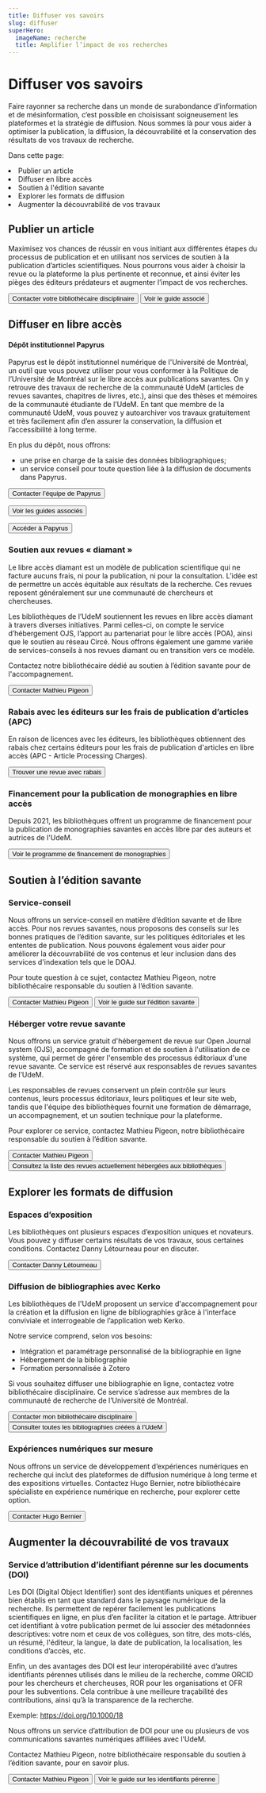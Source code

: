 ```yaml
---
title: Diffuser vos savoirs
slug: diffuser
superHero:
  imageName: recherche
  title: Amplifier l’impact de vos recherches
---
```



# Diffuser vos savoirs
Faire rayonner sa recherche dans un monde de surabondance d’information et de mésinformation, c’est possible en choisissant soigneusement les plateformes et la stratégie de diffusion. Nous sommes là pour vous aider à optimiser la publication, la diffusion, la découvrabilité et la conservation des résultats de vos travaux de recherche.

Dans cette page:
 <Liste variant="fleche">
    <li><Link to="#publier-un-article">Publier un article</Link></li>
    <li><Link to="#diffuser-en-libre-acces">Diffuser en libre accès</Link></li>
    <li><Link to="#soutien-a-ledition-savante">Soutien à l'édition savante</Link></li>
    <li><Link to="#explorer-les-formats-de-diffusion">Explorer les formats de diffusion</Link></li>
    <li><Link to="#augmenter-la-decouvrabilite-de-vos-travaux">Augmenter la découvrabilité de vos travaux</Link></li>
  </Liste>

## Publier un article
Maximisez vos chances de réussir en vous initiant aux différentes étapes du processus de publication et en utilisant nos services de soutien à la publication d’articles scientifiques. Nous pourrons vous aider à choisir la revue ou la plateforme la plus pertinente et reconnue, et ainsi éviter les pièges des éditeurs prédateurs et augmenter l’impact de vos recherches.

<Button primary href="../nous-joindre/notre-equipe.mdx">Contacter votre bibliothécaire disciplinaire</Button>
<Button secondary href="https://boite-outils.bib.umontreal.ca/c.php?g=729337&p=5232780">Voir le guide associé</Button>


## Diffuser en libre accès

#### Dépôt institutionnel Papyrus 
Papyrus est le dépôt institutionnel numérique de l'Université de Montréal, un outil que vous pouvez utiliser pour vous conformer à la Politique de l’Université de Montréal sur le libre accès aux publications savantes. On y retrouve des travaux de recherche de la communauté UdeM (articles de revues savantes, chapitres de livres, etc.), ainsi que des thèses et mémoires de la communauté étudiante de l’UdeM. En tant que membre de la communauté UdeM, vous pouvez y autoarchiver vos travaux gratuitement et très facilement afin d’en assurer la conservation, la diffusion et l’accessibilité à long terme.

En plus du dépôt, nous offrons:

- une prise en charge de la saisie des données bibliographiques;
- un service conseil pour toute question liée à la diffusion de documents dans Papyrus.

<Button primary href="mailto:depot@bib.umontreal.ca">Contacter l’équipe de Papyrus</Button>

<Button secondary href="https://boite-outils.bib.umontreal.ca/recherche">Voir les guides associés</Button>

<Button secondary href="https://umontreal.scholaris.ca/home">Accéder à Papyrus</Button>

### Soutien aux revues « diamant »
Le libre accès diamant est un modèle de publication scientifique qui ne facture aucuns frais, ni pour la publication, ni pour la consultation.   L’idée est de permettre un accès équitable aux résultats de la recherche.  Ces revues reposent généralement sur une communauté de chercheurs et chercheuses. 

Les bibliothèques de l’UdeM soutiennent les revues en libre accès diamant à travers diverses initiatives. Parmi celles-ci, on compte le service d’hébergement OJS, l’apport au partenariat pour le libre accès (POA), ainsi que le soutien au réseau Circé. Nous offrons également une gamme variée de services-conseils à nos revues diamant ou en transition vers ce modèle. 

Contactez notre bibliothécaire dédié au soutien à l’édition savante pour de l'accompagnement. 

<Button primary href="mailto:mathieu.pigeon@umontreal.ca">Contacter Mathieu Pigeon</Button>

### Rabais avec les éditeurs sur les frais de publication d’articles (APC)
En raison de licences avec les éditeurs, les bibliothèques obtiennent des rabais chez certains éditeurs pour les frais de publication d'articles en libre accès (APC - Article Processing Charges).

<Button primary href="https://search.scifree.se/umontreal">Trouver une revue avec rabais</Button>

### Financement pour la publication de monographies en libre accès
Depuis 2021, les bibliothèques offrent un programme de financement pour la publication de monographies savantes en accès libre par des auteurs et autrices de l'UdeM.
  
<Button primary href="financement-monographie">Voir le programme de financement de monographies</Button>

## Soutien à l’édition savante
### Service-conseil
Nous offrons un service-conseil en matière d’édition savante et de libre accès. Pour nos revues savantes, nous proposons des conseils sur les bonnes pratiques de l’édition savante, sur les politiques éditoriales et les ententes de publication. Nous pouvons également vous aider pour améliorer la découvrabilité de vos contenus et leur inclusion dans des services d'indexation tels que le DOAJ.

Pour toute question à ce sujet, contactez Mathieu Pigeon, notre bibliothécaire responsable du soutien à l’édition savante.

<Button primary href="mailto:mathieu.pigeon@umontreal.ca">Contacter Mathieu Pigeon</Button>
<Button secondary href="https://boite-outils.bib.umontreal.ca/recherche/soutien-revues-savantes">Voir le guide sur l'édition savante</Button>

### Héberger votre revue savante
Nous offrons un service gratuit d'hébergement de revue sur Open Journal system (OJS), accompagné de formation et de soutien à l'utilisation de ce système, qui permet de gérer l'ensemble des processus éditoriaux d'une revue savante. Ce service est réservé aux responsables de revues savantes de l’UdeM.

Les responsables de revues conservent un plein contrôle sur leurs contenus, leurs processus éditoriaux, leurs politiques et leur site web, tandis que l'équipe des bibliothèques fournit une formation de démarrage, un accompagnement, et un soutien technique pour la plateforme.

Pour explorer ce service, contactez Mathieu Pigeon, notre bibliothécaire responsable du soutien à l’édition savante.

<Button primary href="mailto:mathieu.pigeon@umontreal.ca">Contacter Mathieu Pigeon</Button>
<Button secondary href="https://boite-outils.bib.umontreal.ca/c.php?g=730144#clients-ojs">Consultez la liste des revues actuellement hébergées aux bibliothèques</Button>


## Explorer les formats de diffusion
### Espaces d’exposition
Les bibliothèques ont plusieurs espaces d’exposition uniques et novateurs. Vous pouvez y diffuser certains résultats de vos travaux, sous certaines conditions. 
Contactez Danny Létourneau pour en discuter.

<Button primary href="mailto:danny.letourneau@umontreal.ca">Contacter Danny Létourneau</Button>

### Diffusion de bibliographies avec Kerko
Les bibliothèques de l'UdeM proposent un service d'accompagnement pour la création et la diffusion en ligne de bibliographies grâce à l'interface conviviale et interrogeable de l’application web Kerko. 

Notre service comprend, selon vos besoins: 
- Intégration et paramétrage personnalisé de la bibliographie en ligne
- Hébergement de la bibliographie
- Formation personnalisée à Zotero

Si vous souhaitez diffuser une bibliographie en ligne, contactez votre bibliothécaire disciplinaire. Ce service s’adresse aux membres de la communauté de recherche de l’Université de Montréal.

<Button primary href="../../nous-joindre/notre-equipe">Contacter mon bibliothécaire disciplinaire</Button>
<Button secondary href="kerko">Consulter toutes les bibliographies créées à l’UdeM</Button>

### Expériences numériques sur mesure
Nous offrons un service de développement d’expériences numériques en recherche qui inclut des plateformes de diffusion numérique à long terme et des expositions virtuelles. 
Contactez Hugo Bernier, notre bibliothécaire spécialiste en expérience numérique en recherche, pour explorer cette option.

<Button primary href="mailto:hugo.bernier@umontreal.ca">Contacter Hugo Bernier</Button>

## Augmenter la découvrabilité de vos travaux
### Service d’attribution d’identifiant pérenne sur les documents (DOI)
Les DOI (Digital Object Identifier) sont des identifiants uniques et pérennes bien établis en tant que standard dans le paysage numérique de la recherche. Ils permettent de repérer facilement les publications scientifiques en ligne, en plus d’en faciliter la citation et le partage.
Attribuer cet identifiant à votre publication permet de lui associer des métadonnées descriptives: votre nom et ceux de vos collègues, son titre, des mots-clés, un résumé, l'éditeur, la langue, la date de publication, la localisation, les conditions d’accès, etc.

Enfin, un des avantages des DOI est leur interopérabilité avec d’autres identifiants pérennes utilisés dans le milieu de la recherche, comme ORCID pour les chercheurs et chercheuses, ROR pour les organisations et OFR pour les subventions. Cela contribue à une meilleure traçabilité des contributions, ainsi qu’à la transparence de la recherche.

Exemple: https://doi.org/10.1000/18

Nous offrons un service d’attribution de DOI pour une ou plusieurs de vos communications savantes numériques affiliées avec l’UdeM.

Contactez Mathieu Pigeon, notre bibliothécaire responsable du soutien à l’édition savante, pour en savoir plus.

<Button primary href="mailto:mathieu.pigeon@umontreal.ca">Contacter Mathieu Pigeon</Button>
<Button secondary href="https://boite-outils.bib.umontreal.ca/c.php?g=730144&p=5335495">Voir le guide sur les identifiants pérenne</Button>

